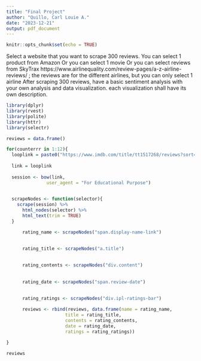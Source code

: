 ```yaml
---
title: "Final Project"
author: "Quillo, Carl Louie A."
date: "2023-12-21"
output: pdf_document
---
```


```r
knitr::opts_chunk$set(echo = TRUE)
```




Select a website that you want to scrape 300 reviews. 
You can select 1 product from Amazon
Or you can select 1 movie
Or you can select reviews from SkyTrax https://www.airlinequality.com/review-pages/a-z-airline-reviews/ ;
the reviews are for the different airlines, but you can only select 1 airline
After scraping 300 reviews, have a basic sentiment analysis with your own analysis and data visualization. each visualization shall have its own description.

```r

library(dplyr)
library(rvest)
library(polite)
library(httr)
library(selectr)

reviews = data.frame()

for(counterrr in 1:12){
  looplink = paste0("https://www.imdb.com/title/tt1517268/reviews?sort=userRating&dir=desc&ratingFilter=", + counterrr)
  
  link = looplink
  
  session <- bow(link,
               user_agent = "For Educational Purpose")

  
  scrapeNodes <- function(selector){
    scrape(session) %>%
      html_nodes(selector) %>%
      html_text(trim = TRUE)
  }

      rating_name <- scrapeNodes("span.display-name-link")
 

      rating_title <- scrapeNodes("a.title")
      
      
      rating_contents <- scrapeNodes("div.content")
      
      
      rating_date <- scrapeNodes("span.review-date")
      
      
      rating_ratings <- scrapeNodes("div.ipl-ratings-bar")

      reviews <- rbind(reviews, data.frame(name = rating_name,
                      title = rating_title,
                      contents = rating_contents,
                      date = rating_date,
                      ratings = rating_ratings))

}

reviews

```
